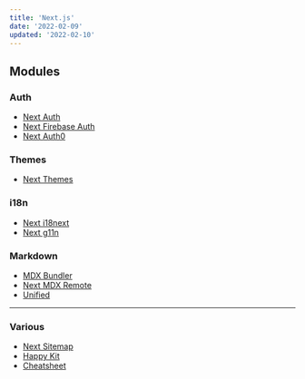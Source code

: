 ```yaml
---
title: 'Next.js'
date: '2022-02-09'
updated: '2022-02-10'
---
```


## Modules

### Auth

-   [Next Auth](https://github.com/nextauthjs/next-auth)
-   [Next Firebase Auth](https://github.com/gladly-team/next-firebase-auth)
-   [Next Auth0](https://github.com/auth0/nextjs-auth0)

### Themes

-   [Next Themes](https://github.com/pacocoursey/next-themes)

### i18n

-   [Next i18next](https://github.com/isaachinman/next-i18next)
-   [Next g11n](https://github.com/atilafassina/next-g11n)

### Markdown

-   [MDX Bundler](https://github.com/kentcdodds/mdx-bundler)
-   [Next MDX Remote](https://github.com/hashicorp/next-mdx-remote)
-   [Unified](https://unifiedjs.com/)

---

### Various

-   [Next Sitemap](https://github.com/iamvishnusankar/next-sitemap)
-   [Happy Kit](https://happykit.dev/)
-   [Cheatsheet](https://gourav.io/blog/nextjs-cheatsheet)
